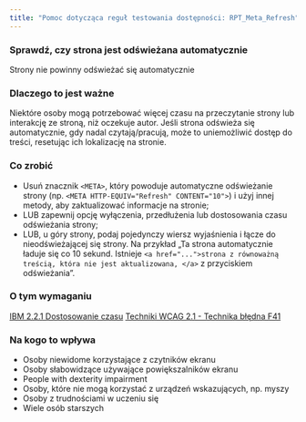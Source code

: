 ```yaml
---
title: "Pomoc dotycząca reguł testowania dostępności: RPT_Meta_Refresh"
---
```


<div className="toolHelp">
<Row>
<Column colLg={16} colMd={8} colSm={4} className="toolHead">

### Sprawdź, czy strona jest odświeżana automatycznie

<div id="locLevel"></div>

Strony nie powinny odświeżać się automatycznie

</Column>
</Row>
<Row>
<Column colLg={11} colMd={5} colSm={4} className="toolMain">

### Dlaczego to jest ważne

Niektóre osoby mogą potrzebować więcej czasu na przeczytanie strony lub interakcję ze stroną, niż oczekuje autor. Jeśli strona odświeża się automatycznie, gdy nadal czytają/pracują, może to uniemożliwić dostęp do treści, resetując ich lokalizację na stronie.

<div id="locSnippet"></div>

### Co zrobić

 * Usuń znacznik `<META>`, który powoduje automatyczne odświeżanie strony (np. `<META HTTP-EQUIV="Refresh" CONTENT="10">`) i użyj innej metody, aby zaktualizować informacje na stronie;
 * LUB zapewnij opcję wyłączenia, przedłużenia lub dostosowania czasu odświeżania strony;
 * LUB, u góry strony, podaj pojedynczy wiersz wyjaśnienia i łącze do nieodświeżającej się strony. Na przykład „Ta strona automatycznie ładuje się co 10 sekund.  Istnieje `<a href="...">strona z równoważną treścią, która nie jest aktualizowana, </a>` z przyciskiem odświeżania”. 
 
</Column>
<Column colLg={5} colMd={3} colSm={4} className="toolLeft">

### O tym wymaganiu

[IBM 2.2.1 Dostosowanie czasu](https://www.ibm.com/able/guidelines/ci162/timing_adjustable.html)
[Techniki WCAG 2.1 - Technika błędna F41](https://www.w3.org/WAI/WCAG21/Techniques/failures/F41)

### Na kogo to wpływa

* Osoby niewidome korzystające z czytników ekranu
* Osoby słabowidzące używające powiększalników ekranu
* People with dexterity impairment
* Osoby, które nie mogą korzystać z urządzeń wskazujących, np. myszy
* Osoby z trudnościami w uczeniu się
* Wiele osób starszych

</Column>
</Row>
</div>

